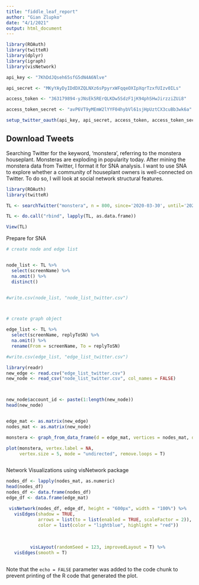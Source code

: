 ```yaml
---
title: "fiddle_leaf_report"
author: "Gian Zlupko"
date: "4/1/2021"
output: html_document
---
```


```r
library(ROAuth) 
library(twitteR) 
library(dplyr) 
library(igraph) 
library(visNetwork) 

api_key <- "7KhDdJQseh65sfG5dN4A6Nlve"

api_secret <- "MKyYAyDyIDdDXZQLNXz6sPpyrxWFqqeOXIpXqrTzxfUIzv0ILs" 

access_token <- "363179894-yJNsEk5RErQLKDw5SdzF1jK94phSHwJirzziZUi8"

access_token_secret <- "avP6VT9yMEmW2lYYF04hybVl61sjHpUztCX3cuBb3wk6a"

setup_twitter_oauth(api_key, api_secret, access_token, access_token_secret) 
```




## Download Tweets 

Searching Twitter for the keyword, 'monstera', referring to the monstera houseplant. Monsteras are exploding in popularity today. After mining the monstera data from Twitter, I format it for SNA analysis. I want to use SNA to explore whether a community of houseplant owners is well-connected on Twitter. To do so, I will look at social network structural features.


```r
library(ROAuth)
library(twitteR)

TL <- searchTwitter("monstera", n = 800, since='2020-03-30', until='2021-03-30', lang = "en")

TL <- do.call("rbind", lapply(TL, as.data.frame))

View(TL) 

```


Prepare for SNA


```r

# create node and edge list  


node_list <- TL %>%
  select(screenName) %>%
  na.omit() %>%
  distinct() 


#write.csv(node_list, "node_list_twitter.csv") 



# create graph object 

edge_list <- TL %>%
  select(screenName, replyToSN) %>%
  na.omit() %>%
  rename(From = screenName, To = replyToSN) 

#write.csv(edge_list, "edge_list_twitter.csv") 

library(readr) 
new_edge <- read.csv("edge_list_twitter.csv") 
new_node <- read_csv("node_list_twitter.csv", col_names = FALSE)  



new_node$account_id <- paste(1:length(new_node)) 
head(new_node) 


edge_mat <- as.matrix(new_edge) 
nodes_mat <- as.matrix(new_node) 

monstera <- graph_from_data_frame(d = edge_mat, vertices = nodes_mat, directed = TRUE)

plot(monstera, vertex.label = NA,
     vertex.size = 5, mode = "undirected", remove.loops = T)   



```


Network Visualizations using visNetwork package 

```r



nodes_df <- lapply(nodes_mat, as.numeric) 
head(nodes_df) 
nodes_df <- data.frame(nodes_df) 
edge_df <- data.frame(edge_mat) 

 visNetwork(nodes_df, edge_df, height = "600px", width = "100%") %>%
   visEdges(shadow = TRUE, 
            arrows = list(to = list(enabled = TRUE, scaleFactor = 2)), 
            color = list(color = "lightblue", highlight = "red")) 
 
 
 
         visLayout(randomSeed = 123, improvedLayout = T) %>%
   visEdges(smooth = T)



```






Note that the `echo = FALSE` parameter was added to the code chunk to prevent printing of the R code that generated the plot.
